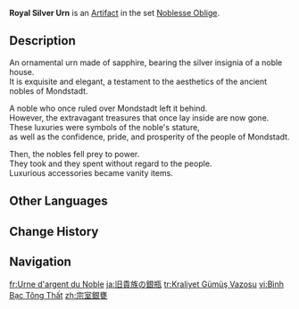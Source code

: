 {{Artifact Infobox
|image = Item Royal Silver Urn.png
|set   = Noblesse Oblige
|piece = Goblet of Eonothem
}}
{{Description|An ornamental urn that once belonged to the old aristocrats of Mondstadt. Mournful winds seem to echo within its empty interior.}}
'''Royal Silver Urn''' is an [[Artifact]] in the set [[Noblesse Oblige]].

==Description==
An ornamental urn made of sapphire, bearing the silver insignia of a noble house.<br>It is exquisite and elegant, a testament to the aesthetics of the ancient nobles of Mondstadt.

A noble who once ruled over Mondstadt left it behind.<br>However, the extravagant treasures that once lay inside are now gone.<br>These luxuries were symbols of the noble's stature,<br>as well as the confidence, pride, and prosperity of the people of Mondstadt.

Then, the nobles fell prey to power.<br>They took and they spent without regard to the people.<br>Luxurious accessories became vanity items.

==Other Languages==
{{Other Languages
|en       = Royal Silver Urn
|zhs      = 宗室银瓮
|zhs_rm   = Zōngshì Yín Wèng
|zht      = 宗室銀甕
|zht_rm   = Zōngshì Yín Wèng
|zh_tl    = Royal Silver Urn
|ja       = 旧貴族の銀瓶
|ja_rm    = Kyuu Kizoku no Ginbei
|ja_tl    = Old Noble's Silver Urn
|ko       = 왕실의 은항아리
|ko_rm    = Wangsil-ui Eunhang'ari
|ko_tl    = Royal Silver Jar
|es       = Urna Plateada Real
|es_tl    = Royal Silver Urn
|fr       = Urne d'argent du Noble
|fr_tl    = Silver Urn of the Noble
|ru       = Королевская серебряная фляжка
|ru_tl    = Royal Silver Flask
|th       = Royal Silver Urn
|vi       = Bình Bạc Tông Thất
|vi_tl    = 
|de       = Königlicher Silberkrug
|de_tl    = Royal Silver Jar
|id       = Royal Silver Urn
|pt       = Urna de Prata Real
|pt_tl    = 
|tr       = Kraliyet Gümüş Vazosu
|tr_tl    = Royal Silver Vase
|it       = Urna d'argento reale
|it_tl    = Royal Silver Urn
}}

==Change History==
{{Change History|1.0}}

==Navigation==
{{Artifact Set Navbox|Noblesse Oblige}}

[[fr:Urne d'argent du Noble]]
[[ja:旧貴族の銀瓶]]
[[tr:Kraliyet Gümüş Vazosu]]
[[vi:Bình Bạc Tông Thất]]
[[zh:宗室銀甕]]